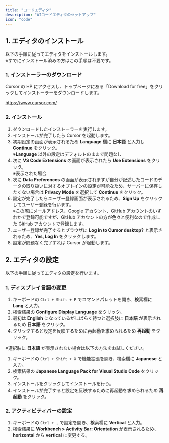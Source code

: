 ```yaml
---
title: "コードエディタ"
description: "AIコードエディタのセットアップ"
icon: "code"
---
```


## 1. エディタのインストール

以下の手順に従ってエディタをインストールします。<br />
※すでにインストール済みの方はこの手順は不要です。

### 1. インストーラーのダウンロード

Cursor の HP にアクセスし、トップページにある「Download for free」をクリックしてインストーラーをダウンロードします。

https://www.cursor.com/

### 2. インストール

1. ダウンロードしたインストーラーを実行します。
2. インストールが完了したら Cursor を起動します。
3. 初期設定の画面が表示されるため **Language** 欄に **日本語** と入力し **Continue** をクリック。<br />
   ※**Language** 以外の設定はデフォルトのままで問題なし
4. 次に **VS Code Extensions** の画面が表示されたら **Use Extensions** をクリック。<br />
   ※表示された場合
5. 次に **Data Preferences** の画面が表示されますが自分が記述したコードのデータの取り扱いに対するオプトインの設定が可能なため、サーバーに保存したくない場合は **Privacy Mode** を選択して **Continue** をクリック。
6. 設定が完了したらユーザー登録画面が表示されるため、**Sign Up** をクリックしてユーザー登録を行います。<br />
   ※この際にメールアドレス、Google アカウント、GitHub アカウントのいずれかで登録可能ですが、GitHub アカウントの方が色々と便利なので作成した GitHub アカウントで登録します。
7. ユーザー登録が完了するとブラウザに **Log in to Cursor desktop?** と表示されるため、**Yes, Log In** をクリックします。
8. 設定が問題なく完了すれば Cursor が起動します。

## 2. エディタの設定

以下の手順に従ってエディタの設定を行います。

### 1. ディスプレイ言語の変更

1. キーボードの `Ctrl + Shift + P` でコマンドパレットを開き、検索欄に **Lang** と入力。
2. 検索結果の **Configure Display Language** をクリック。
3. 最初は **English** になっているがしばらく待つと選択肢に **日本語** が表示されるため **日本語** をクリック。
4. クリックすると設定を反映するために再起動を求められるため **再起動** をクリック。

※選択肢に **日本語** が表示されない場合は以下の方法をお試しください。

1. キーボードの `Ctrl + Shift + X` で機能拡張を開き、検索欄に **Japanese** と入力。
2. 検索結果の **Japanese Language Pack for Visual Studio Code** をクリック。
3. インストールをクリックしてインストールを行う。
4. インストールが完了すると設定を反映するために再起動を求められるため **再起動** をクリック。

### 2. アクティビティバーの設定

1. キーボードの `Ctrl + ,` で設定を開き、検索欄に **Vertical** と入力。
2. 検索結果に **Workbench > Activity Bar: Orientation** が表示されるため、**horizontal** から **vertical** に変更する。
